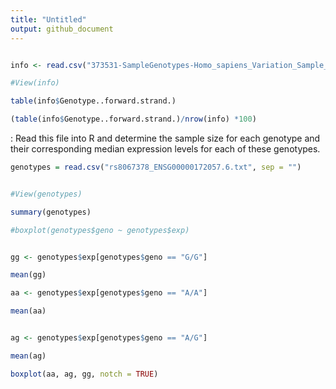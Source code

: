```yaml
---
title: "Untitled"
output: github_document
---
```


```r

```



```r
info <- read.csv("373531-SampleGenotypes-Homo_sapiens_Variation_Sample_rs8067378 (1).csv")

#View(info)

table(info$Genotype..forward.strand.)


```



```r
(table(info$Genotype..forward.strand.)/nrow(info) *100)


```

: Read this file into R and determine the sample size for each genotype and their
corresponding median expression levels for each of these genotypes.

```r


genotypes = read.csv("rs8067378_ENSG00000172057.6.txt", sep = "")


#View(genotypes)

summary(genotypes)

```

```r

#boxplot(genotypes$geno ~ genotypes$exp)


gg <- genotypes$exp[genotypes$geno == "G/G"]

mean(gg)

aa <- genotypes$exp[genotypes$geno == "A/A"]

mean(aa)


ag <- genotypes$exp[genotypes$geno == "A/G"]

mean(ag)

boxplot(aa, ag, gg, notch = TRUE)

```


